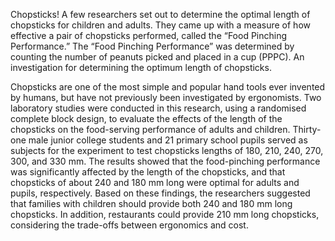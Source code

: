 Chopsticks!
A few researchers set out to determine the optimal length of chopsticks for children and adults. They came up with a measure of how effective a pair of chopsticks performed, called the "Food Pinching Performance." The "Food Pinching Performance" was determined by counting the number of peanuts picked and placed in a cup (PPPC).
An investigation for determining the optimum length of chopsticks.

Chopsticks are one of the most simple and popular hand tools ever invented by humans, but have not previously been investigated by ergonomists. Two laboratory studies were conducted in this research, using a randomised complete block design, to evaluate the effects of the length of the chopsticks on the food-serving performance of adults and children. Thirty-one male junior college students and 21 primary school pupils served as subjects for the experiment to test chopsticks lengths of 180, 210, 240, 270, 300, and 330 mm. The results showed that the food-pinching performance was significantly affected by the length of the chopsticks, and that chopsticks of about 240 and 180 mm long were optimal for adults and pupils, respectively. Based on these findings, the researchers suggested that families with children should provide both 240 and 180 mm long chopsticks. In addition, restaurants could provide 210 mm long chopsticks, considering the trade-offs between ergonomics and cost.